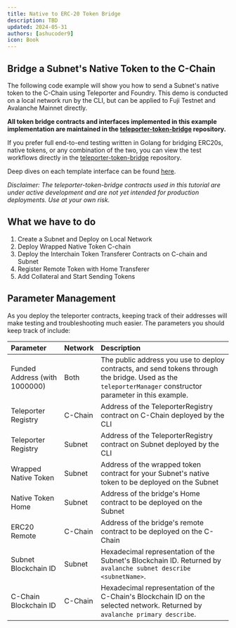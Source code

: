 ```yaml
---
title: Native to ERC-20 Token Bridge
description: TBD
updated: 2024-05-31
authors: [ashucoder9]
icon: Book
---
```




## Bridge a Subnet's Native Token to the C-Chain

The following code example will show you how to send a Subnet's native token to the C-Chain using Teleporter and Foundry. This demo is conducted on a local network run by the CLI, but can be applied to Fuji Testnet and Avalanche Mainnet directly.

**All token bridge contracts and interfaces implemented in this example implementation are maintained in the [teleporter-token-bridge](https://github.com/ava-labs/teleporter-token-bridge/tree/main/contracts/src) repository.**

If you prefer full end-to-end testing written in Golang for bridging ERC20s, native tokens, or any combination of the two, you can view the test workflows directly in the [teleporter-token-bridge](https://github.com/ava-labs/teleporter-token-bridge/tree/main/tests/flows) repository.

Deep dives on each template interface can be found [here](https://github.com/ava-labs/teleporter-token-bridge/blob/main/contracts/README.md).

_Disclaimer: The teleporter-token-bridge contracts used in this tutorial are under active development and are not yet intended for production deployments. Use at your own risk._

## What we have to do

1. Create a Subnet and Deploy on Local Network
2. Deploy Wrapped Native Token C-chain
3. Deploy the Interchain Token Transferer Contracts on C-chain and Subnet
4. Register Remote Token with Home Transferer
5. Add Collateral and Start Sending Tokens

<ICTTsetup />

## Parameter Management

As you deploy the teleporter contracts, keeping track of their addresses will make testing and troubleshooting much easier. The parameters you should keep track of include:

| Parameter                     | Network | Description                                                                                                                                         |
| :---------------------------- | :------ | :-------------------------------------------------------------------------------------------------------------------------------------------------- |
| Funded Address (with 1000000) | Both    | The public address you use to deploy contracts, and send tokens through the bridge. Used as the `teleporterManager` constructor parameter in this example. |
| Teleporter Registry           | C-Chain | Address of the TeleporterRegistry contract on C-Chain deployed by the CLI                                                                           |
| Teleporter Registry           | Subnet  | Address of the TeleporterRegistry contract on Subnet deployed by the CLI                                                                            |
| Wrapped Native Token          | Subnet  | Address of the wrapped token contract for your Subnet's native token to be deployed on the Subnet                                                   |
| Native Token Home           | Subnet  | Address of the bridge's Home contract to be deployed on the Subnet                                                                                |
| ERC20 Remote            | C-Chain | Address of the bridge's remote contract to be deployed on the C-Chain                                                                          |
| Subnet Blockchain ID          | Subnet  | Hexadecimal representation of the Subnet's Blockchain ID. Returned by `avalanche subnet describe <subnetName>`.                                     |
| C-Chain Blockchain ID         | C-Chain | Hexadecimal representation of the C-Chain's Blockchain ID on the selected network. Returned by `avalanche primary describe`.                        |


